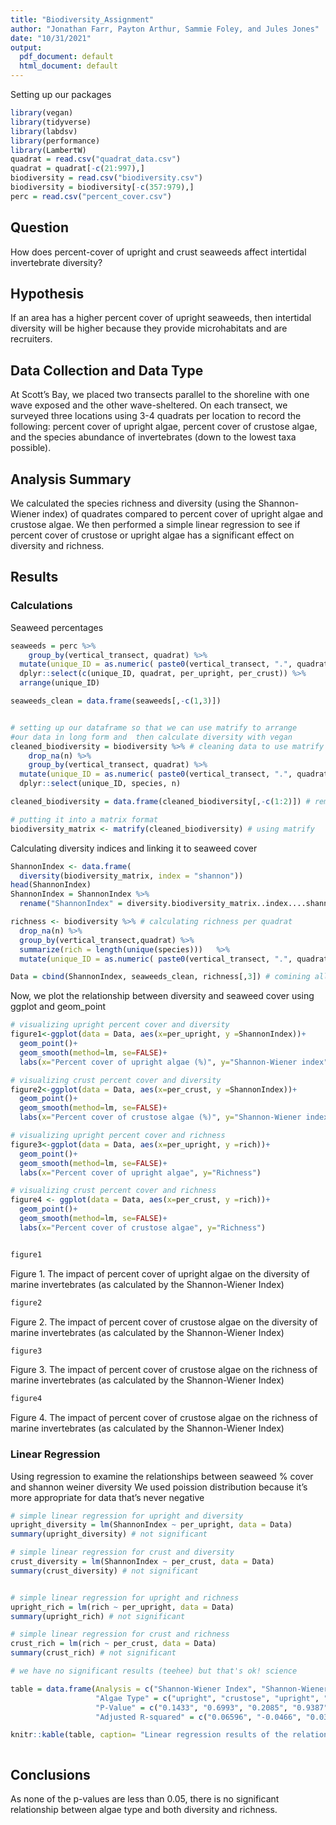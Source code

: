 ```yaml
---
title: "Biodiversity_Assignment"
author: "Jonathan Farr, Payton Arthur, Sammie Foley, and Jules Jones"
date: "10/31/2021"
output:
  pdf_document: default
  html_document: default
---
```



Setting up our packages
```r
library(vegan)
library(tidyverse)
library(labdsv)
library(performance) 
library(LambertW)
quadrat = read.csv("quadrat_data.csv")
quadrat = quadrat[-c(21:997),]
biodiversity = read.csv("biodiversity.csv")
biodiversity = biodiversity[-c(357:979),]
perc = read.csv("percent_cover.csv")
```

## Question

How does percent-cover of upright and crust seaweeds affect intertidal invertebrate diversity?

## Hypothesis

If an area has a higher percent cover of upright seaweeds, then intertidal diversity will be higher because they provide microhabitats and are recruiters.  

## Data Collection and Data Type

At Scott's Bay, we placed two transects parallel to the shoreline with one wave exposed and the other wave-sheltered. On each transect, we surveyed three locations using 3-4 quadrats per location to record the following: percent cover of upright algae, percent cover of crustose algae, and the species abundance of invertebrates (down to the lowest taxa possible). 

## Analysis Summary

We calculated the species richness and diversity (using the Shannon-Wiener index) of quadrates compared to percent cover of upright algae and crustose algae.  We then performed a simple linear regression to see if percent cover of crustose or upright algae has a significant effect on diversity and richness.

## Results

### Calculations
Seaweed percentages
```r
seaweeds = perc %>%
    group_by(vertical_transect, quadrat) %>%
  mutate(unique_ID = as.numeric( paste0(vertical_transect, ".", quadrat))) %>%
  dplyr::select(c(unique_ID, quadrat, per_upright, per_crust)) %>%
  arrange(unique_ID)

seaweeds_clean = data.frame(seaweeds[,-c(1,3)])


# setting up our dataframe so that we can use matrify to arrange
#our data in long form and  then calculate diversity with vegan 
cleaned_biodiversity = biodiversity %>% # cleaning data to use matrify
    drop_na(n) %>%
    group_by(vertical_transect, quadrat) %>%
  mutate(unique_ID = as.numeric( paste0(vertical_transect, ".", quadrat))) %>%
  dplyr::select(unique_ID, species, n)

cleaned_biodiversity = data.frame(cleaned_biodiversity[,-c(1:2)]) # removing extra columns

# putting it into a matrix format
biodiversity_matrix <- matrify(cleaned_biodiversity) # using matrify

```

Calculating diversity indices and linking it to seaweed cover
```r

ShannonIndex <- data.frame(
  diversity(biodiversity_matrix, index = "shannon"))
head(ShannonIndex)
ShannonIndex = ShannonIndex %>%
  rename("ShannonIndex" = diversity.biodiversity_matrix..index....shannon..)

richness <- biodiversity %>% # calculating richness per quadrat
  drop_na(n) %>%
  group_by(vertical_transect,quadrat) %>%
  summarize(rich = length(unique(species)))   %>%
  mutate(unique_ID = as.numeric( paste0(vertical_transect, ".", quadrat)))

Data = cbind(ShannonIndex, seaweeds_clean, richness[,3]) # comining all our data
```

Now, we plot the relationship between diversity and seaweed cover using ggplot and geom_point
```r

# visualizing upright percent cover and diversity
figure1<-ggplot(data = Data, aes(x=per_upright, y =ShannonIndex))+ 
  geom_point()+
  geom_smooth(method=lm, se=FALSE)+
  labs(x="Percent cover of upright algae (%)", y="Shannon-Wiener index")

# visualizing crust percent cover and diversity
figure2<-ggplot(data = Data, aes(x=per_crust, y =ShannonIndex))+ 
  geom_point()+
  geom_smooth(method=lm, se=FALSE)+
  labs(x="Percent cover of crustose algae (%)", y="Shannon-Wiener index")

# visualizing upright percent cover and richness
figure3<-ggplot(data = Data, aes(x=per_upright, y =rich))+ 
  geom_point()+
  geom_smooth(method=lm, se=FALSE)+
  labs(x="Percent cover of upright algae", y="Richness")

# visualizing crust percent cover and richness
figure4 <- ggplot(data = Data, aes(x=per_crust, y =rich))+ 
  geom_point()+
  geom_smooth(method=lm, se=FALSE)+
  labs(x="Percent cover of crustose algae", y="Richness")


figure1
```

Figure 1. The impact of percent cover of upright algae on the diversity of marine invertebrates (as calculated by the Shannon-Wiener Index)

```r
figure2
```

Figure 2. The impact of percent cover of crustose algae on the diversity of marine invertebrates (as calculated by the Shannon-Wiener Index)

```r
figure3
```

Figure 3. The impact of percent cover of crustose algae on the richness of marine invertebrates (as calculated by the Shannon-Wiener Index)

```r
figure4
```

Figure 4. The impact of percent cover of crustose algae on the richness of marine invertebrates (as calculated by the Shannon-Wiener Index)

### Linear Regression

Using regression to examine the relationships between seaweed % cover and shannon weiner diversity
We used poission distribution because it's more appropriate for data that's never negative
```r
# simple linear regression for upright and diversity
upright_diversity = lm(ShannonIndex ~ per_upright, data = Data)
summary(upright_diversity) # not significant

# simple linear regression for crust and diversity
crust_diversity = lm(ShannonIndex ~ per_crust, data = Data)
summary(crust_diversity) # not significant


# simple linear regression for upright and richness
upright_rich = lm(rich ~ per_upright, data = Data)
summary(upright_rich) # not significant

# simple linear regression for crust and richness
crust_rich = lm(rich ~ per_crust, data = Data)
summary(crust_rich) # not significant

# we have no significant results (teehee) but that's ok! science
```

```r


table = data.frame(Analysis = c("Shannon-Wiener Index", "Shannon-Wiener Index", "Richness", "Richness"), 
                   "Algae Type" = c("upright", "crustose", "upright", "crustose"), 
                   "P-Value" = c("0.1433", "0.6993", "0.2085", "0.9387"), 
                   "Adjusted R-squared" = c("0.06596", "-0.0466", "0.03562", "-0.0552"))

knitr::kable(table, caption= "Linear regression results of the relationship between algae morphology and both Shannon-Wiener Index and Richness")



```

## Conclusions

As none of the p-values are less than 0.05, there is no significant relationship between algae type and both diversity and richness.

